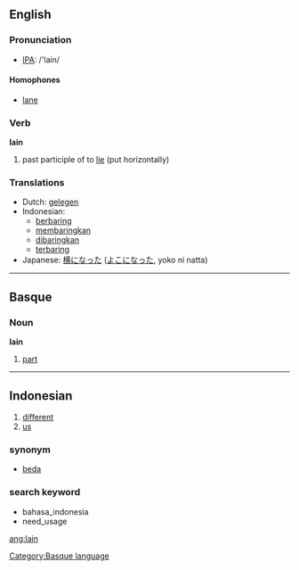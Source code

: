 ==English==

=== Pronunciation ===
*[[w:IPA|IPA]]: /'lain/

====Homophones====
*[[lane]]

=== Verb ===
'''lain'''

# past participle of to [[lie]] (put horizontally)

=== Translations ===
*Dutch: [[gelegen]]
*Indonesian: 
** [[baring|berbaring]]
** [[baring|membaringkan]]
** [[baring|dibaringkan]]
** [[baring|terbaring]]
*Japanese: [[横になった]] ([[よこになった]], yoko ni natta)

----

==Basque==
===Noun===
'''lain'''

# [[part]]

[[Category:Basque language]]

----

==Indonesian==

# [[different]]
# [[us]]

=== synonym ===
* [[beda]]

===search keyword===
* bahasa_indonesia
* need_usage

[[ang:lain]]